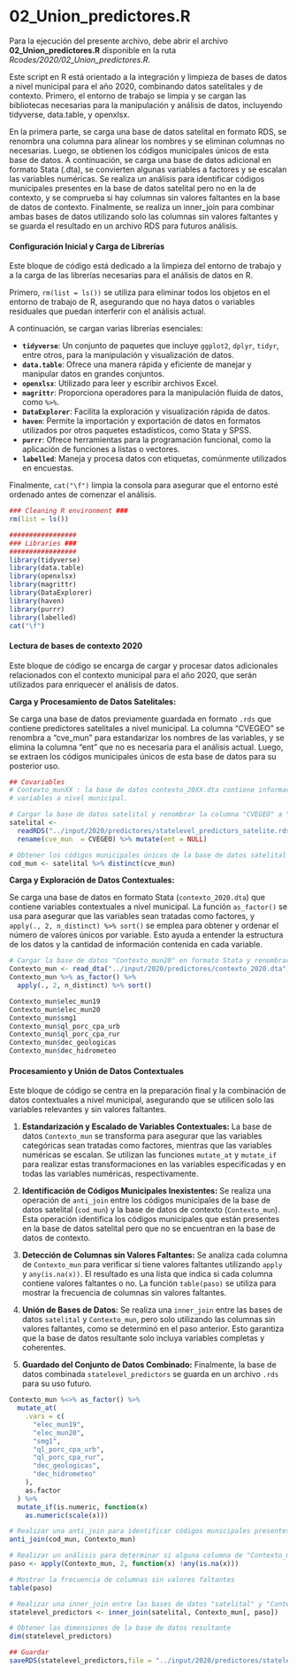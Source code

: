 # 02_Union_predictores.R {-}

Para la ejecución del presente archivo, debe abrir el archivo **02_Union_predictores.R** disponible en la ruta *Rcodes/2020/02_Union_predictores.R*.

Este script en R está orientado a la integración y limpieza de bases de datos a nivel municipal para el año 2020, combinando datos satelitales y de contexto. Primero, el entorno de trabajo se limpia y se cargan las bibliotecas necesarias para la manipulación y análisis de datos, incluyendo tidyverse, data.table, y openxlsx.

En la primera parte, se carga una base de datos satelital en formato RDS, se renombra una columna para alinear los nombres y se eliminan columnas no necesarias. Luego, se obtienen los códigos municipales únicos de esta base de datos. A continuación, se carga una base de datos adicional en formato Stata (.dta), se convierten algunas variables a factores y se escalan las variables numéricas. Se realiza un análisis para identificar códigos municipales presentes en la base de datos satelital pero no en la de contexto, y se comprueba si hay columnas sin valores faltantes en la base de datos de contexto. Finalmente, se realiza un inner_join para combinar ambas bases de datos utilizando solo las columnas sin valores faltantes y se guarda el resultado en un archivo RDS para futuros análisis.

#### Configuración Inicial y Carga de Librerías{-}

Este bloque de código está dedicado a la limpieza del entorno de trabajo y a la carga de las librerías necesarias para el análisis de datos en R.

Primero, `rm(list = ls())` se utiliza para eliminar todos los objetos en el entorno de trabajo de R, asegurando que no haya datos o variables residuales que puedan interferir con el análisis actual.

A continuación, se cargan varias librerías esenciales:

- **`tidyverse`**: Un conjunto de paquetes que incluye `ggplot2`, `dplyr`, `tidyr`, entre otros, para la manipulación y visualización de datos.
- **`data.table`**: Ofrece una manera rápida y eficiente de manejar y manipular datos en grandes conjuntos.
- **`openxlsx`**: Utilizado para leer y escribir archivos Excel.
- **`magrittr`**: Proporciona operadores para la manipulación fluida de datos, como `%>%`.
- **`DataExplorer`**: Facilita la exploración y visualización rápida de datos.
- **`haven`**: Permite la importación y exportación de datos en formatos utilizados por otros paquetes estadísticos, como Stata y SPSS.
- **`purrr`**: Ofrece herramientas para la programación funcional, como la aplicación de funciones a listas o vectores.
- **`labelled`**: Maneja y procesa datos con etiquetas, comúnmente utilizados en encuestas.

Finalmente, `cat("\f")` limpia la consola para asegurar que el entorno esté ordenado antes de comenzar el análisis.

```r
### Cleaning R environment ###
rm(list = ls())

#################
### Libraries ###
#################
library(tidyverse)
library(data.table)
library(openxlsx)
library(magrittr)
library(DataExplorer)
library(haven)
library(purrr)
library(labelled)
cat("\f")
```

#### Lectura de bases de contexto 2020 {-}



Este bloque de código se encarga de cargar y procesar datos adicionales relacionados con el contexto municipal para el año 2020, que serán utilizados para enriquecer el análisis de datos.

**Carga y Procesamiento de Datos Satelitales:**

Se carga una base de datos previamente guardada en formato `.rds` que contiene predictores satelitales a nivel municipal. La columna "CVEGEO" se renombra a "cve_mun" para estandarizar los nombres de las variables, y se elimina la columna "ent" que no es necesaria para el análisis actual. Luego, se extraen los códigos municipales únicos de esta base de datos para su posterior uso.


```r
## Covariables
# Contexto_munXX : la base de datos contexto_20XX.dta contiene información de 
# variables a nivel municipal. 

# Cargar la base de datos satelital y renombrar la columna "CVEGEO" a "cve_mun"
satelital <-
  readRDS("../input/2020/predictores/statelevel_predictors_satelite.rds") %>%
  rename(cve_mun  = CVEGEO) %>% mutate(ent = NULL)

# Obtener los códigos municipales únicos de la base de datos satelital
cod_mun <- satelital %>% distinct(cve_mun)
```

**Carga y Exploración de Datos Contextuales:**

Se carga una base de datos en formato Stata (`contexto_2020.dta`) que contiene variables contextuales a nivel municipal. La función `as_factor()` se usa para asegurar que las variables sean tratadas como factores, y `apply(., 2, n_distinct) %>% sort()` se emplea para obtener y ordenar el número de valores únicos por variable. Esto ayuda a entender la estructura de los datos y la cantidad de información contenida en cada variable.


```r
# Cargar la base de datos "Contexto_mun20" en formato Stata y renombrar la columna "CVEGEO" a "cve_mun"
Contexto_mun <- read_dta("../input/2020/predictores/contexto_2020.dta")
Contexto_mun %>% as_factor() %>% 
  apply(., 2, n_distinct) %>% sort()

Contexto_mun$elec_mun19
Contexto_mun$elec_mun20
Contexto_mun$smg1
Contexto_mun$ql_porc_cpa_urb
Contexto_mun$ql_porc_cpa_rur   
Contexto_mun$dec_geologicas 
Contexto_mun$dec_hidrometeo
```

#### Procesamiento y Unión de Datos Contextuales{-}

Este bloque de código se centra en la preparación final y la combinación de datos contextuales a nivel municipal, asegurando que se utilicen solo las variables relevantes y sin valores faltantes.



1. **Estandarización y Escalado de Variables Contextuales:**
   La base de datos `Contexto_mun` se transforma para asegurar que las variables categóricas sean tratadas como factores, mientras que las variables numéricas se escalan. Se utilizan las funciones `mutate_at` y `mutate_if` para realizar estas transformaciones en las variables especificadas y en todas las variables numéricas, respectivamente.

2. **Identificación de Códigos Municipales Inexistentes:**
   Se realiza una operación de `anti_join` entre los códigos municipales de la base de datos satelital (`cod_mun`) y la base de datos de contexto (`Contexto_mun`). Esta operación identifica los códigos municipales que están presentes en la base de datos satelital pero que no se encuentran en la base de datos de contexto.

3. **Detección de Columnas sin Valores Faltantes:**
   Se analiza cada columna de `Contexto_mun` para verificar si tiene valores faltantes utilizando `apply` y `any(is.na(x))`. El resultado es una lista que indica si cada columna contiene valores faltantes o no. La función `table(paso)` se utiliza para mostrar la frecuencia de columnas sin valores faltantes.

4. **Unión de Bases de Datos:**
   Se realiza una `inner_join` entre las bases de datos `satelital` y `Contexto_mun`, pero solo utilizando las columnas sin valores faltantes, como se determinó en el paso anterior. Esto garantiza que la base de datos resultante solo incluya variables completas y coherentes.

5. **Guardado del Conjunto de Datos Combinado:**
   Finalmente, la base de datos combinada `statelevel_predictors` se guarda en un archivo `.rds` para su uso futuro.

```r
Contexto_mun %<>% as_factor() %>%
  mutate_at(
    .vars = c(
      "elec_mun19",
      "elec_mun20",
      "smg1",
      "ql_porc_cpa_urb",
      "ql_porc_cpa_rur",
      "dec_geologicas",
      "dec_hidrometeo"
    ),
    as.factor
  ) %>%
  mutate_if(is.numeric, function(x)
    as.numeric(scale(x)))

# Realizar una anti_join para identificar códigos municipales presentes en "cod_mun" pero no en "Contexto_mun"
anti_join(cod_mun, Contexto_mun)

# Realizar un análisis para determinar si alguna columna de "Contexto_mun" no tiene valores faltantes
paso <- apply(Contexto_mun, 2, function(x) !any(is.na(x)))

# Mostrar la frecuencia de columnas sin valores faltantes
table(paso)

# Realizar una inner_join entre las bases de datos "satelital" y "Contexto_mun" utilizando solo las columnas sin valores faltantes
statelevel_predictors <- inner_join(satelital, Contexto_mun[, paso])

# Obtener las dimensiones de la base de datos resultante
dim(statelevel_predictors)

## Guardar 
saveRDS(statelevel_predictors,file = "../input/2020/predictores/statelevel_predictors_df.rds")

```

